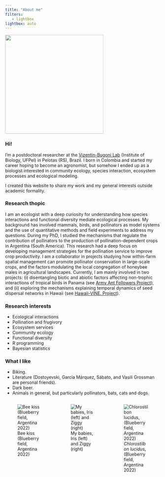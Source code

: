 ```yaml
---
title: "About me"
filters:
   - lightbox
lightbox: auto
---
```


![](photos/IMG_8708.jpg){fig-align="center" width="319"}

### Hi!

I'm a postdoctoral researcher at the  [Vizentin-Bugoni Lab](https://sites.google.com/site/vizentinbugoni/) (Institute of Biology, UFPel) in Pelotas (RS), Brazil. I born in Colombia and started my career hoping to become an agronomist, but somehow I ended up as a biologist interested in community ecology, species interaction, ecosystem processes and ecological modeling.

I created this website to share my work and my general interests outside academic formality.

### Research thopic

I am an ecologist with a deep curiosity for understanding how species interactions and functional diversity mediate ecological processes. My background has involved mammals, birds, and pollinators as model systems and the use of quantitative methods and field experiments to address my questions. During my PhD, I studied the mechanisms that regulate the contribution of pollinators to the production of pollination-dependent crops in Argentina (South America). This research had a deep focus on developing management strategies for the pollination service to improve crop productivity. I am a collaborator in projects studying how within-farm spatial management can promote pollinator conservation in large-scale crops, and the factors modulating the local congregation of honeybee males in agricultural landscapes. Currently, I am mainly involved in two projects: (i) disentangling biotic and abiotic factors affecting non-trophic interactions of tropical birds in Panama (see [Army Ant Followers Project](https://www.tarwaterlab.com/copy-of-panama-plumas-project)), and (ii) exploring the mechanisms explaining temporal dynamics of seed dispersal networks in Hawaii (see [Hawaii-VINE. Project](https://www.tarwaterlab.com/hawaii-vine-project)).


### Research interests

-   Ecological interactions
-   Pollination and frugivory
-   Ecosystem services
-   Community ecology
-   Functional diversity
-   R programming
-   Bayesian statistics

### What I like

-   Biking.
-   Literature (Dostoyevski, García Márquez, Sábato, and Vasili Grossman are personal friends).
-   Dark beer.
-   Animals in general, but particularly pollinators, bats, cats and dogs.


::: {style="display: grid;grid-template-columns: repeat(auto-fill, minmax(150px, 1fr));grid-gap: 1em;"}
![Bee kiss (Blueberry field, Argentina 2022)](photos/bee_kiss.jpg){group="my-gallery"}

![My babies, Iris (left) and Ziggy (right)](photos/IMG_1347.jpg){group="my-gallery"}


![*Chlorostilbon lucidus*, (Blueberry field, Argentina 2022)](photos/DSCN3099.jpg){group="my-gallery"}
:::

